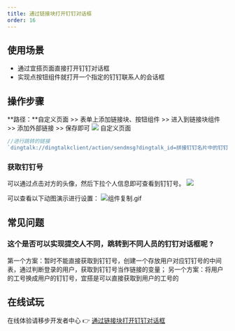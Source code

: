 ```yaml
---
title: 通过链接块打开钉钉对话框
order: 16
---
```


## 使用场景

- 通过宜搭页面直接打开钉钉对话框
- 实现点按钮组件就打开一个指定的钉钉联系人的会话框

## 操作步骤

**路径：**自定义页面 >> 表单上添加链接块、按钮组件 >> 进入到链接块组件 >> 添加外部链接 >> 保存即可
![](https://img.alicdn.com/imgextra/i4/O1CN018PGMYR1N77YKZ3eS1_!!6000000001522-2-tps-1918-865.png_.webp)
自定义页面
```js
//进行跳转的链接
`dingtalk://dingtalkclient/action/sendmsg?dingtalk_id=拼接钉钉名片中的钉钉号`
```

### 获取钉钉号

可以通过点击对方的头像，然后下拉个人信息即可查看到钉钉号。
![](https://img.alicdn.com/imgextra/i2/O1CN01ETMEqH1Ld3wi9H0TP_!!6000000001321-2-tps-418-524.png_.webp)

可以查看以下动图演示进行设置：
![组件复制.gif](https://img.alicdn.com/imgextra/i4/O1CN01VEqyPZ1SU5UmIJow2_!!6000000002249-1-tps-1877-817.gif)


## 常见问题

### 这个是否可以实现提交人不同，跳转到不同人员的钉钉对话框呢 ?

第一个方案：暂时不能直接获取到钉钉号，创建一个存放用户对应钉钉号的中间表，通过判断登录的用户，获取到钉钉号当作链接的变量；
另一个方案：将用户的工号换成用户的钉钉号，宜搭是可以直接获取到用户的工号的

## 在线试玩

在线体验请移步开发者中心 👉 [通过链接块打开钉钉对话框](https://www.aliwork.com/developer/show-dialog)
​